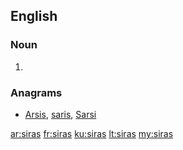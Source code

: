 ==English==

===Noun===
{{head|en}}

# {{plural of|sira}}

===Anagrams===
* [[Arsis#English|Arsis]], [[saris#English|saris]], [[Sarsi#English|Sarsi]]

[[ar:siras]]
[[fr:siras]]
[[ku:siras]]
[[lt:siras]]
[[my:siras]]